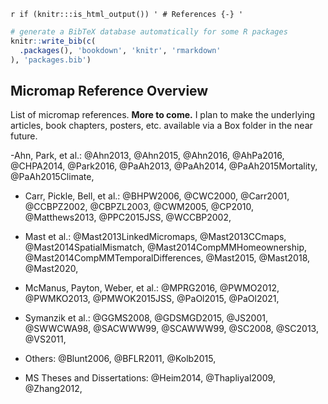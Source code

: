 \backmatter

`r if (knitr:::is_html_output()) '
# References {-}
'`

```r
# generate a BibTeX database automatically for some R packages
knitr::write_bib(c(
  .packages(), 'bookdown', 'knitr', 'rmarkdown'
), 'packages.bib')
```


## Micromap Reference Overview {#Ch99-MicromapReferenceOverview}


List of micromap references. **More to come.** I plan to make the underlying articles,
book chapters, posters, etc. available via a Box folder in the near future.


-Ahn, Park, et al.:
@Ahn2013,
@Ahn2015,
@Ahn2016,
@AhPa2016,
@CHPA2014,
@Park2016,
@PaAh2013,
@PaAh2014,
@PaAh2015Mortality,
@PaAh2015Climate,


- Carr, Pickle, Bell, et al.:
@BHPW2006,
@CWC2000,
@Carr2001,
@CCBPZ2002,
@CBPZL2003,
@CWM2005,
@CP2010,
@Matthews2013,
@PPC2015JSS,
@WCCBP2002,


- Mast et al.:
@Mast2013LinkedMicromaps,
@Mast2013CCmaps,
@Mast2014SpatialMismatch,
@Mast2014CompMMHomeownership,
@Mast2014CompMMTemporalDifferences,
@Mast2015,
@Mast2018,
@Mast2020,


- McManus, Payton, Weber, et al.:
@MPRG2016,
@PWMO2012,
@PWMKO2013,
@PMWOK2015JSS,
@PaOl2015,
@PaOl2021,


- Symanzik et al.:
@GGMS2008,
@GDSMGD2015,
@JS2001,
@SWWCWA98,
@SACWWW99,
@SCAWWW99,
@SC2008,
@SC2013,
@VS2011,


- Others:
@Blunt2006,
@BFLR2011,
@Kolb2015,


- MS Theses and Dissertations:
@Heim2014,
@Thapliyal2009,
@Zhang2012,



\printbibliography[segment=\therefsegment,heading=subbibliography]

